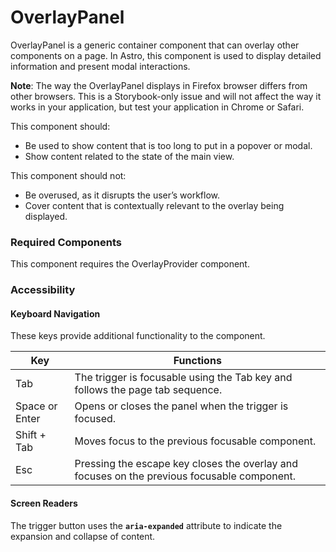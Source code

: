 <Meta title="Components/OverlayPanel/OverlayPanel" />

# OverlayPanel

OverlayPanel is a generic container component that can overlay other components on a page. 
In Astro, this component is used to display detailed information and present modal interactions.

**Note**: The way the OverlayPanel displays in Firefox browser differs from other browsers. This is a Storybook-only issue and will not affect the way it works in your application, but test your application in Chrome or Safari.

This component should:
- Be used to show content that is too long to put in a popover or modal.
- Show content related to the state of the main view.

This component should not:
- Be overused, as it disrupts the user’s workflow.
- Cover content that is contextually relevant to the overlay being displayed.

### Required Components

This component requires the OverlayProvider component.

### Accessibility

#### Keyboard Navigation

These keys provide additional functionality to the component. 

| Key | Functions |
| ---- | ---- |
| Tab | The trigger is focusable using the Tab key and follows the page tab sequence. |
| Space or Enter | Opens or closes the panel when the trigger is focused. |
| Shift + Tab | Moves focus to the previous focusable component. |
| Esc | Pressing the escape key closes the overlay and focuses on the previous focusable component. |

#### Screen Readers

The trigger button uses the **`aria-expanded`** attribute to indicate the expansion and collapse of content.
